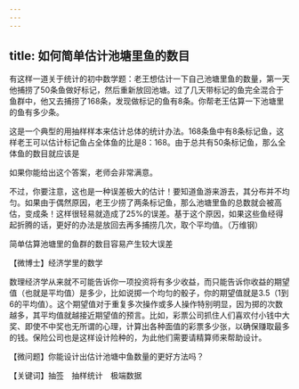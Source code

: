 ```yaml
---
---
---
```

title: 如何简单估计池塘里鱼的数目
---




有这样一道关于统计的初中数学题：老王想估计一下自己池塘里鱼的数量，第一天他捕捞了50条鱼做好标记，然后重新放回池塘。过了几天带标记的鱼完全混合于鱼群中，他又去捕捞了168条，发现做标记的鱼有8条。你帮老王估算一下池塘里的鱼有多少条。

这是一个典型的用抽样样本来估计总体的统计办法。168条鱼中有8条标记鱼，这样老王可以估计标记鱼占全体鱼的比是8：168。由于总共有50条标记鱼，那么全体鱼的数目就应该是

如果你能给出这个答案，老师会非常满意。

不过，你要注意，这也是一种误差极大的估计！要知道鱼游来游去，其分布并不均匀。如果由于偶然原因，老王少捞了两条标记鱼，那么池塘里鱼的总数就会被高估，变成条！这样很轻易就造成了25%的误差。基于这个原因，如果这些鱼经得起折腾的话，更好的办法是放回去再多捕捞几次，取个平均值。（万维钢）

简单估算池塘里的鱼群的数目容易产生较大误差





【微博士】经济学里的数学

数理经济学从来就不可能告诉你一项投资将有多少收益，而只能告诉你收益的期望值（也就是平均值）是多少，比如说掷一个均匀的骰子，你的期望值就是3.5（1到6的平均值）。这个期望值对于重复多次操作或多人操作特别明显，因为掷的次数越多，其平均值就越接近期望值的预言。比如，彩票公司抓住人们喜欢付小钱中大奖、即使不中奖也无所谓的心理，计算出各种面值的彩票多少张，以确保赚取最多的钱。保险公司也是这样设计险种的，为此他们需要请精算师来帮助设计。

【微问题】你能设计出估计池塘中鱼数量的更好方法吗？

【关键词】抽签　抽样统计　极端数据